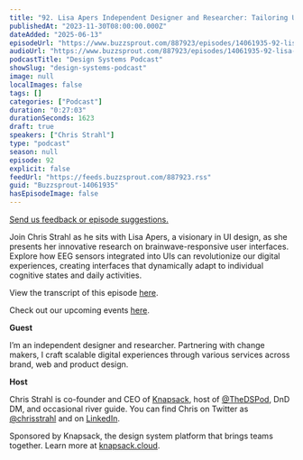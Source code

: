 ```yaml
---
title: "92. Lisa Apers Independent Designer and Researcher: Tailoring UIs with brainwaves for personalized user experiences"
publishedAt: "2023-11-30T08:00:00.000Z"
dateAdded: "2025-06-13"
episodeUrl: "https://www.buzzsprout.com/887923/episodes/14061935-92-lisa-apers-independent-designer-and-researcher-tailoring-uis-with-brainwaves-for-personalized-user-experiences.mp3"
audioUrl: "https://www.buzzsprout.com/887923/episodes/14061935-92-lisa-apers-independent-designer-and-researcher-tailoring-uis-with-brainwaves-for-personalized-user-experiences.mp3"
podcastTitle: "Design Systems Podcast"
showSlug: "design-systems-podcast"
image: null
localImages: false
tags: []
categories: ["Podcast"]
duration: "0:27:03"
durationSeconds: 1623
draft: true
speakers: ["Chris Strahl"]
type: "podcast"
season: null
episode: 92
explicit: false
feedUrl: "https://feeds.buzzsprout.com/887923.rss"
guid: "Buzzsprout-14061935"
hasEpisodeImage: false
---
```

[Send us feedback or episode suggestions.](https://www.buzzsprout.com/twilio/text_messages/887923/open_sms)

Join Chris Strahl as he sits with Lisa Apers, a visionary in UI design, as she presents her innovative research on brainwave-responsive user interfaces. Explore how EEG sensors integrated into UIs can revolutionize our digital experiences, creating interfaces that dynamically adapt to individual cognitive states and daily activities. 

View the transcript of this episode [here](https://docs.google.com/document/d/1Hcoap1WT9pUjA4O7fhsqTW7fduKRhdt9/edit).  

Check out our upcoming events [here](https://www.knapsack.cloud/events).  

**Guest**

I’m an independent designer and researcher. Partnering with change makers, I craft scalable digital experiences through various services across brand, web and product design.

**Host**

Chris Strahl is co-founder and CEO of [Knapsack](https://www.knapsack.cloud/), host of [@TheDSPod](https://twitter.com/thedspod), DnD DM, and occasional river guide. You can find Chris on Twitter as [@chrisstrahl](https://twitter.com/chrisstrahl) and on [LinkedIn](https://www.linkedin.com/in/chrisstrahl/).

Sponsored by Knapsack, the design system platform that brings teams together. Learn more at [knapsack.cloud](https://www.knapsack.cloud/?utm_source=podcast).
